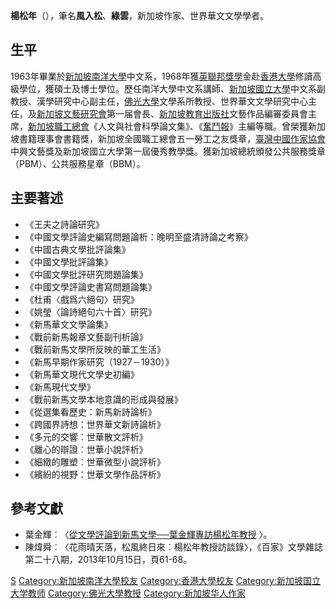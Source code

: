 {{Otheruses|other=名为杨松年的其他人物|杨松年}}
{{Refimprove|time=2013-12-07T14:03:03+00:00}}
'''楊松年'''（{{bd|1941年||}}），筆名'''風入松'''、'''綠雲'''，新加坡作家、世界華文文學學者。

== 生平 ==
1963年畢業於[[新加坡|新加坡]][[南洋大學|南洋大學]]中文系，1968年獲[[英聯邦獎學|英聯邦獎學]]金赴[[香港大學|香港大學]]修讀高級學位，獲碩士及博士學位。歷任南洋大學中文系講師、[[新加坡國立大學|新加坡國立大學]]中文系副教授、漢學研究中心副主任，[[佛光大學|佛光大學]]文學系所教授、世界華文文學研究中心主任，及[[新加坡文藝研究會|新加坡文藝研究會]]第一届會長、[[新加坡教育出版社|新加坡教育出版社]]文藝作品編審委員會主席，[[新加坡職工總會|新加坡職工總會]]《人文與社會科學論文集》、《[[奮鬥報|奮鬥報]]》主編等職。曾榮獲新加坡書籍理事會書籍獎，新加坡全國職工總會五一勞工之友獎章，[[臺灣中國作家協會|臺灣中國作家協會]]中興文藝獎及新加坡國立大學第一屆優秀教學獎。獲新加坡總統頒發公共服務獎章（PBM）、公共服務星章（BBM）。

==主要著述==
* 《王夫之詩論研究》
* 《中國文學評論史編寫問題論析：晚明至盛清詩論之考察》
* 《中國古典文學批評論集》
* 《中國文學批評論集》
* 《中國文學批評研究問題論集》
* 《中國文學評論史書寫問題論集》
* 《杜甫〈戲爲六絕句〉研究》
* 《姚瑩〈論詩絕句六十首〉研究》
* 《新馬華文文學論集》
* 《戰前新馬報章文藝副刊析論》
* 《戰前新馬文學所反映的華工生活》
* 《新馬早期作家研究（1927－1930）》
* 《新馬華文現代文學史初編》
* 《新馬現代文學》
* 《戰前新馬文學本地意識的形成與發展》
* 《從選集看歷史：新馬新詩論析》
* 《跨國界詩想：世界華文新詩論析》
* 《多元的交響︰世華散文評析》
* 《離心的辯證︰世華小說評析》
* 《細緻的雕塑︰世華微型小說評析》
* 《繽紛的視野：世華文學作品評析》

== 參考文獻 ==
* 葉金輝︰〈[http://www.fgu.edu.tw/~wclrc/drafts/Malaysia/ye-jin-hui/ye-jin-hui_01.htm 從文學評論到新馬文學──葉金輝專訪楊松年教授] {{Wayback|url=http://www.fgu.edu.tw/~wclrc/drafts/Malaysia/ye-jin-hui/ye-jin-hui_01.htm |date=20050527195649 }}〉。
* 陳煒舜︰〈花雨晴天落，松風終日來︰楊松年教授訪談錄〉，《百家》文學雜誌第二十八期，2013年10月15日，頁61-68。

{{Authority control}}
{{DEFAULTSORT:Y}}
[[Category:楊姓|S]]
[[Category:新加坡南洋大學校友|Category:新加坡南洋大學校友]]
[[Category:香港大學校友|Category:香港大學校友]]
[[Category:新加坡国立大学教师|Category:新加坡国立大学教师]]
[[Category:佛光大學教授|Category:佛光大學教授]]
[[Category:新加坡华人作家|Category:新加坡华人作家]]